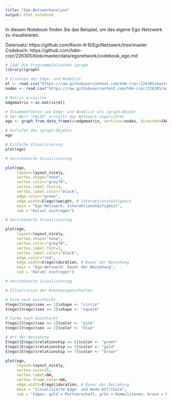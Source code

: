 ```yaml
---
title: "Ego-Netzwerkanalyse"
output: html_notebook
---
```


In diesem Notebook finden Sie das Beispiel, um das eigene Ego-Netzwerk zu visualisieren.

Datensatz: https://github.com/Kevin-K-R/EgoNetzwerk/tree/master
Codebuch: https://github.com/hdm-crpr/226305/blob/master/data/egonetwork/codebook_ego.md


```r

# Lädt die Programmbibliothek igraph
library(igraph)

# Einlesen der Edge- und Nodelist
el <- read.csv("https://raw.githubusercontent.com/hdm-crpr/226305/master/data/egonetwork/edges.csv", header=T, as.is=T, sep = ",")
nodes <- read.csv("https://raw.githubusercontent.com/hdm-crpr/226305/master/data/egonetwork/nodes.csv", header=T, as.is=T, sep = ",")

# Matrix erstellen
edgematrix <-as.matrix(el)

# Zusammenführen von Edge- und Nodelist als igraph-Objekt
# Der Wert "FALSE" erstellt das Netzwerk ungerichtet
ego <- graph_from_data_frame(d=edgematrix, vertices=nodes, directed=FALSE)

# Aufrufen des igraph-Objekts
ego


```

```r

# Einfache Visualisierung
plot(ego)

```
```r
# Verschönerte Visualisierung

plot(ego,
     layout=layout_nicely,
     vertex.shape="none",
     vertex.color="grey70",
     vertex.label.font=1,
     vertex.label.color="black",
     edge.color="green",
     edge.width=E(ego)$weight, # Interaktionshäufigkeit
     main = "Ego-Netzwerk: Interaktionshäufigkeit",
     sub = "Kürzel eintragen")
```

```r
# Verschönerte Visualisierung

plot(ego,
     layout=layout_nicely,
     vertex.shape="none",
     vertex.color="grey70",
     vertex.label.font=1,
     vertex.label.color="black",
     edge.color="red",
     edge.width=E(ego)$duration, # Dauer der Beziehung
     main = "Ego-Netzwerk: Dauer der Beziehung",
     sub = "Kürzel eintragen")
```


```r

# Verschönerte Visualisierung

# Illustration der Knoteneigenschaften

# Form nach Geschlecht
V(ego)[V(ego)$sex == 1]$shape <- "circle"
V(ego)[V(ego)$sex == 2]$shape <- "square"

# Farbe nach Geschlecht
V(ego)[V(ego)$sex == 1]$color <- "pink"
V(ego)[V(ego)$sex == 2]$color <- "blue"

# Art der Beziehung
E(ego)[E(ego)$relationship == 6]$color <- "green"
E(ego)[E(ego)$relationship == 9]$color <- "gold"
E(ego)[E(ego)$relationship == 7]$color <- "brown"

plot(ego,
     layout=layout_nicely,
     vertex.size=15,
     vertex.label=NA,
     vertex.frame.color=NA,
     edge.width=E(ego)$duration, # Dauer der Beziehung
     main = "Visualisierte Edge- und Node-Attribute",
     sub = "Edges: gold = Partnerschaft, grün = Kommilitonen, braun = Mitglied \nNodes: rosa = weiblich, blau = männlich")
```
